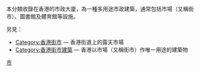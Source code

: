 本分類收錄在香港的市政大廈，為一種多用途市政建築，通常包括市場（又稱街市）、圖書館及體育館等設施。

另見：
*[[:Category:香港街市|Category:香港街市]] — 香港街道上的露天市場
*[[:Category:香港街市建築|Category:香港街市建築]] — 香港以市場（又稱街市）作唯一用途的建築物

[[Category:香港市政建築|市]]